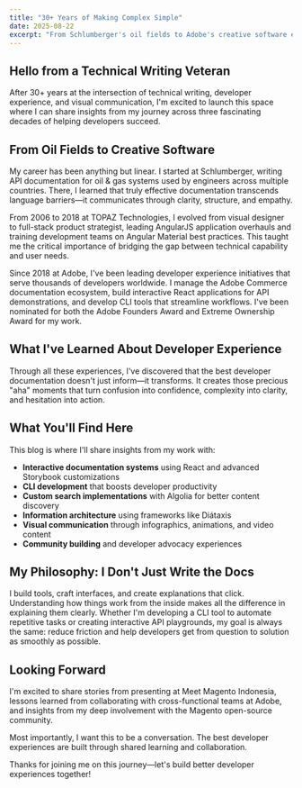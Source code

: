 ```yaml
---
title: "30+ Years of Making Complex Simple"
date: 2025-08-22
excerpt: "From Schlumberger's oil fields to Adobe's creative software empire, this is where I share what I've learned about turning complex concepts into clear developer experiences."
---
```


## Hello from a Technical Writing Veteran

After 30+ years at the intersection of technical writing, developer experience, and visual communication, I'm excited to launch this space where I can share insights from my journey across three fascinating decades of helping developers succeed.

## From Oil Fields to Creative Software

My career has been anything but linear. I started at Schlumberger, writing API documentation for oil & gas systems used by engineers across multiple countries. There, I learned that truly effective documentation transcends language barriers—it communicates through clarity, structure, and empathy.

From 2006 to 2018 at TOPAZ Technologies, I evolved from visual designer to full-stack product strategist, leading AngularJS application overhauls and training development teams on Angular Material best practices. This taught me the critical importance of bridging the gap between technical capability and user needs.

Since 2018 at Adobe, I've been leading developer experience initiatives that serve thousands of developers worldwide. I manage the Adobe Commerce documentation ecosystem, build interactive React applications for API demonstrations, and develop CLI tools that streamline workflows. I've been nominated for both the Adobe Founders Award and Extreme Ownership Award for my work.

## What I've Learned About Developer Experience

Through all these experiences, I've discovered that the best developer documentation doesn't just inform—it transforms. It creates those precious "aha" moments that turn confusion into confidence, complexity into clarity, and hesitation into action.

## What You'll Find Here

This blog is where I'll share insights from my work with:

- **Interactive documentation systems** using React and advanced Storybook customizations
- **CLI development** that boosts developer productivity  
- **Custom search implementations** with Algolia for better content discovery
- **Information architecture** using frameworks like Diátaxis
- **Visual communication** through infographics, animations, and video content
- **Community building** and developer advocacy experiences

## My Philosophy: I Don't Just Write the Docs

I build tools, craft interfaces, and create explanations that click. Understanding how things work from the inside makes all the difference in explaining them clearly. Whether I'm developing a CLI tool to automate repetitive tasks or creating interactive API playgrounds, my goal is always the same: reduce friction and help developers get from question to solution as smoothly as possible.

## Looking Forward

I'm excited to share stories from presenting at Meet Magento Indonesia, lessons learned from collaborating with cross-functional teams at Adobe, and insights from my deep involvement with the Magento open-source community.

Most importantly, I want this to be a conversation. The best developer experiences are built through shared learning and collaboration.

Thanks for joining me on this journey—let's build better developer experiences together!
